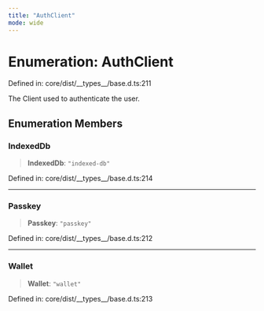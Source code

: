 ```yaml
---
title: "AuthClient"
mode: wide
---
```

  
# Enumeration: AuthClient

Defined in: core/dist/\_\_types\_\_/base.d.ts:211

The Client used to authenticate the user.

## Enumeration Members

### IndexedDb

> **IndexedDb**: `"indexed-db"`

Defined in: core/dist/\_\_types\_\_/base.d.ts:214

***

### Passkey

> **Passkey**: `"passkey"`

Defined in: core/dist/\_\_types\_\_/base.d.ts:212

***

### Wallet

> **Wallet**: `"wallet"`

Defined in: core/dist/\_\_types\_\_/base.d.ts:213
